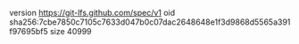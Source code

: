 version https://git-lfs.github.com/spec/v1
oid sha256:7cbe7850c7105c7633d047b0c07dac2648648e1f3d9868d5565a391f97695bf5
size 40999
